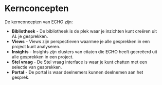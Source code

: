 # Kernconcepten

De kernconcepten van ECHO zijn:

- **Bibliotheek** - De bibliotheek is de plek waar je inzichten kunt creëren uit AL je gesprekken.
- **Views** - Views zijn perspectieven waarmee je alle gesprekken in een project kunt analyseren.
- **Insights** - Insights zijn clusters van citaten die ECHO heeft gecreëerd uit alle gesprekken in een project.
- **Stel vraag** - De Stel vraag interface is waar je kunt chatten met een selectie van gesprekken.
- **Portal** - De portal is waar deelnemers kunnen deelnemen aan het gesprek. 
